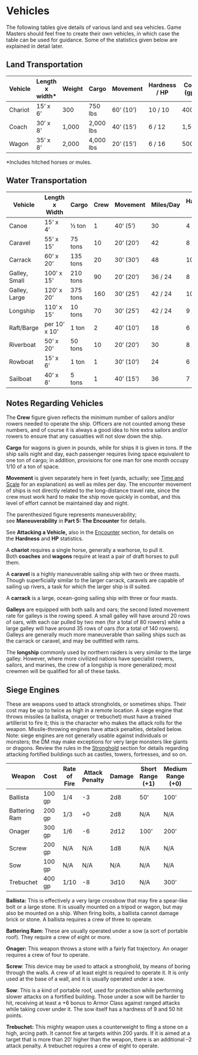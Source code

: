 # Vehicles

The following tables give details of various land and sea vehicles. Game Masters should feel free to create their own vehicles, in which case the table can be used for guidance. Some of the statistics given below are explained in detail later.

## Land Transportation

::: {.column-screen-inset-right}

| Vehicle | Length x width* | Weight | Cargo | Movement | Hardness / HP | Cost (gp) |
|---------|-----------------|--------|-------|----------|---------------|-----------|
| Chariot | 15' x 6' | 300 | 750 lbs | 60' (10') | 10 / 10 | 400 |
| Coach | 30' x 8' | 1,000 | 2,000 lbs | 40' (15') | 6 / 12 | 1,500 |
| Wagon | 35' x 8' | 2,000 | 4,000 lbs | 20' (15') | 6 / 16 | 500 |


:::

*Includes hitched horses or mules.

## Water Transportation

::: {.column-screen-inset-right}

| Vehicle       | Length x Width | Cargo    | Crew | Movement   | Miles/Day | Hardness / HP | Cost (gp) |
|---------------|----------------|----------|------|------------|-----------|---------------|-----------|
| Canoe         | 15' x 4'       | ½ ton    | 1    | 40' (5')   | 30        | 4 / 4         | 50        |
| Caravel       | 55' x 15'      | 75 tons  | 10   | 20' (20')  | 42        | 8 / 75        | 10,000    |
| Carrack       | 60' x 20'      | 135 tons | 20   | 30' (30')  | 48        | 10 / 120      | 20,000    |
| Galley, Small | 100' x 15'     | 210 tons | 90   | 20' (20')  | 36 / 24   | 8 / 75        | 15,000    |
| Galley, Large | 120' x 20'     | 375 tons | 160  | 30' (25')  | 42 / 24   | 10 / 120      | 30,000    |
| Longship      | 110' x 15'     | 10 tons  | 70   | 30' (25')  | 42 / 24   | 9 / 110       | 25,000    |
| Raft/Barge    | per 10' x 10'  | 1 ton    | 2    | 40' (10')  | 18        | 6 / 12        | 100       |
| Riverboat     | 50' x 20'      | 50 tons  | 10   | 20' (20')  | 30        | 8 / 30        | 3,500     |
| Rowboat       | 15' x 6'       | 1 ton    | 1    | 30'  (10') | 24        | 6 / 8         | 60        |
| Sailboat      | 40' x 8'       | 5 tons   | 1    | 40' (15')  | 36        | 7 / 20        | 2,000     |


::: 

## Notes Regarding Vehicles

The** Crew** figure given reflects the minimum number of sailors and/or rowers needed to operate the ship. Officers are not counted among these numbers, and of course it is always a good idea to hire extra sailors and/or rowers to ensure that any casualties will not slow down the ship.

**Cargo** for wagons is given in pounds, while for ships it is given in tons. If the ship sails night and day, each passenger requires living space equivalent to one ton of cargo; in addition, provisions for one man for one month occupy 1/10 of a ton of space.

**Movement** is given separately here in feet (yards, actually; see [Time and Scale](dungeonAdventures.qmd#time-and-scale) for an explanation) as well as miles per day. The encounter movement of ships is not directly related to the long-distance travel rate, since the crew must work hard to make the ship move quickly in combat, and this level of effort cannot be maintained day and night.

The parenthesized figure represents maneuverability; see **Maneuverability** in **Part 5: The Encounter** for details.

See **Attacking a Vehicle,** also in the [Encounter](combat.qmd#maneuverability) section, for details on the **Hardness** and **HP** statistics.

A **chariot** requires a single horse, generally a warhorse, to pull it. Both **coaches** and** wagons** require at least a pair of draft horses to pull them.

A **caravel** is a highly maneuverable sailing ship with two or three masts. Though superficially similar to the larger carrack, caravels are capable of sailing up rivers, a task for which the larger ship is ill suited.

A **carrack** is a large, ocean-going sailing ship with three or four masts.

**Galleys** are equipped with both sails and oars; the second listed movement rate for galleys is the rowing speed. A small galley will have around 20 rows of oars, with each oar pulled by two men (for a total of 80 rowers) while a large galley will have around 35 rows of oars (for a total of 140 rowers). Galleys are generally much more maneuverable than sailing ships such as the carrack or caravel, and may be outfitted with rams.

The **longship** commonly used by northern raiders is very similar to the large galley. However, where more civilized nations have specialist rowers, sailors, and marines, the crew of a longship is more generalized; most crewmen will be qualified for all of these tasks.

## Siege Engines

These are weapons used to attack strongholds, or sometimes ships. Their cost may be up to twice as high in a remote location. A siege engine that throws missiles (a ballista, onager or trebuchet) must have a trained artillerist to fire it; this is the character who makes the attack rolls for the weapon. Missile-throwing engines have attack penalties, detailed below. Note: siege engines are not generally usable against individuals or monsters; the DM may make exceptions for very large monsters like giants or dragons. Review the rules in the [Stronghold](gm02.qmd#strongholds) section for details regarding attacking fortified buildings such as castles, towers, fortresses, and so on.

::: {.column-screen-inset-right}

| Weapon | Cost | Rate of Fire | Attack Penalty | Damage | Short Range (+1) | Medium Range (+0) | Long Range (-2) |
|---|---|---|---|---|---|---|---|
| Ballista | 100 gp | 1/4 | -3 | 2d8 | 50' | 100' | 150' |
| Battering Ram | 200 gp | 1/3 | +0 | 2d8 | N/A | N/A | N/A |
| Onager | 300 gp | 1/6 | -6 | 2d12 | 100' | 200' | 300' |
| Screw | 200 gp | N/A |  N/A | 1d8  | N/A | N/A | N/A |
| Sow | 100 gp | N/A | N/A | N/A | N/A | N/A | N/A |
| Trebuchet | 400 gp | 1/10 | -8 | 3d10 | N/A | 300' | 400' |

::: 

**Ballista:** This is effectively a very large crossbow that may fire a spear-like bolt or a large stone. It is usually mounted on a tripod or wagon, but may also be mounted on a ship. When firing bolts, a ballista cannot damage brick or stone. A ballista requires a crew of three to operate.

**Battering Ram:** These are usually operated under a sow (a sort of portable roof). They require a crew of eight or more.

**Onager:** This weapon throws a stone with a fairly flat trajectory. An onager requires a crew of four to operate.

**Screw**: This device may be used to attack a stronghold, by means of boring through the walls. A crew of at least eight is required to operate it. It is only used at the base of a wall, and it is usually operated under a sow. 

**Sow**: This is a kind of portable roof, used for protection while performing slower attacks on a fortified building. Those under a sow will be harder to hit, receiving at least a +6 bonus to Armor Class against ranged attacks while taking cover under it. The sow itself has a hardness of 9 and 50 hit points. 

**Trebuchet:** This mighty weapon uses a counterweight to fling a stone on a high, arcing path. It cannot fire at targets within 200 yards. If it is aimed at a target that is more than 20' higher than the weapon, there is an additional --2 attack penalty. A trebuchet requires a crew of eight to operate.

